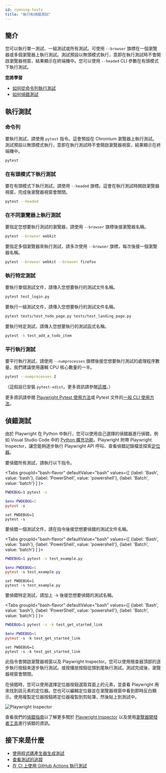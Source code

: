 ```yaml
---
id: running-tests
title: "執行和偵錯測試"
---
```


## 簡介

您可以執行單一測試、一組測試或所有測試。可使用 `--browser` 旗標在一個瀏覽器或多個瀏覽器上執行測試。測試預設以無頭模式執行，意即在執行測試時不會開啟瀏覽器視窗，結果顯示在終端機中。您可以使用 `--headed` CLI 參數在有頭模式下執行測試。

**您將學習**
- [如何從命令列執行測試](/running-tests.mdx#command-line)
- [如何偵錯測試](/running-tests.mdx#debugging-tests)

## 執行測試

### 命令列

要執行測試，請使用 `pytest` 指令。這會預設在 Chromium 瀏覽器上執行測試。測試預設以無頭模式執行，意即在執行測試時不會開啟瀏覽器視窗，結果顯示在終端機中。

```bash
pytest
```

### 在有頭模式下執行測試

要在有頭模式下執行測試，請使用 `--headed` 旗標。這會在執行測試時開啟瀏覽器視窗，完成後瀏覽器視窗會關閉。

```bash
pytest --headed
```

### 在不同瀏覽器上執行測試

要指定您想要執行測試的瀏覽器，請使用 `--browser` 旗標後接瀏覽器名稱。

```bash
pytest --browser webkit
```

要指定多個瀏覽器來執行測試，請多次使用 `--browser` 旗標，每次後接一個瀏覽器名稱。

```bash
pytest --browser webkit --browser firefox
```

### 執行特定測試

要執行單個測試文件，請傳入您想要執行的測試文件名稱。

```bash
pytest test_login.py
```

要執行一組測試文件，請傳入您想要執行的測試文件名稱。

```bash
pytest tests/test_todo_page.py tests/test_landing_page.py
```

要執行特定測試，請傳入您想要執行的測試函式名稱。

```bash
pytest -k test_add_a_todo_item
```

### 平行執行測試

要平行執行測試，請使用 `--numprocesses` 旗標後接您想要執行測試的處理程序數量。我們建議使用邏輯 CPU 核心數量的一半。

```bash
pytest --numprocesses 2
```

（這假設已安裝 `pytest-xdist`。更多資訊請參閱[這裡](./test-runners.mdx#parallelism-running-multiple-tests-at-once)。）

更多資訊請參閱 [Playwright Pytest 使用方法](./test-runners.mdx)或 Pytest 文件的[一般 CLI 使用方法](https://docs.pytest.org/en/stable/usage.html)。

## 偵錯測試

由於 Playwright 在 Python 中執行，您可以使用自己選擇的偵錯器進行偵錯，例如 Visual Studio Code 中的 [Python 擴充功能](https://code.visualstudio.com/docs/python/python-tutorial)。Playwright 附帶 Playwright Inspector，讓您能夠逐步執行 Playwright API 呼叫、查看偵錯記錄檔並探索[定位器](./locators.mdx)。

要偵錯所有測試，請執行以下指令。

<Tabs
  groupId="bash-flavor"
  defaultValue="bash"
  values={[
    {label: 'Bash', value: 'bash'},
    {label: 'PowerShell', value: 'powershell'},
    {label: 'Batch', value: 'batch'}
  ]
}>
<TabItem value="bash">

```bash
PWDEBUG=1 pytest -s
```

</TabItem>
<TabItem value="powershell">

```powershell
$env:PWDEBUG=1
pytest -s
```

</TabItem>
<TabItem value="batch">

```batch
set PWDEBUG=1
pytest -s
```

</TabItem>
</Tabs>

要偵錯一個測試文件，請在指令後接您想要偵錯的測試文件名稱。

<Tabs
  groupId="bash-flavor"
  defaultValue="bash"
  values={[
    {label: 'Bash', value: 'bash'},
    {label: 'PowerShell', value: 'powershell'},
    {label: 'Batch', value: 'batch'}
  ]
}>
<TabItem value="bash">

```bash
PWDEBUG=1 pytest -s test_example.py
```

</TabItem>
<TabItem value="powershell">

```powershell
$env:PWDEBUG=1
pytest -s test_example.py
```

</TabItem>
<TabItem value="batch">

```batch
set PWDEBUG=1
pytest -s test_example.py
```

</TabItem>
</Tabs>

要偵錯特定測試，請加上 `-k` 後接您想要偵錯的測試名稱。

<Tabs
  groupId="bash-flavor"
  defaultValue="bash"
  values={[
    {label: 'Bash', value: 'bash'},
    {label: 'PowerShell', value: 'powershell'},
    {label: 'Batch', value: 'batch'}
  ]
}>
<TabItem value="bash">

```bash
PWDEBUG=1 pytest -s -k test_get_started_link
```

</TabItem>
<TabItem value="powershell">

```powershell
$env:PWDEBUG=1
pytest -s -k test_get_started_link
```

</TabItem>
<TabItem value="batch">

```batch
set PWDEBUG=1
pytest -s -k test_get_started_link
```

</TabItem>
</Tabs>

此指令會開啟瀏覽器視窗以及 Playwright Inspector。您可以使用檢查器頂部的逐步執行按鈕來逐步執行測試。或按播放按鈕從頭到尾執行測試。測試完成後，瀏覽器視窗會關閉。

在偵錯時，您可以使用選擇定位器按鈕選取頁面上的元素，並查看 Playwright 用來找到該元素的定位器。您也可以編輯定位器並在瀏覽器視窗中看到即時反白顯示。使用複製定位器按鈕將定位器複製到剪貼簿，然後貼上到測試中。

![Playwright Inspector](https://github.com/microsoft/playwright/assets/13063165/c94c89c8-f945-460c-a653-7809c6ca50ee)

查看我們的[偵錯指南](./debug.mdx)以了解更多關於 [Playwright Inspector](./debug.mdx#playwright-inspector) 以及使用[瀏覽器開發者工具](./debug.mdx#browser-developer-tools)進行偵錯的資訊。

## 接下來是什麼
- [使用程式碼產生器生成測試](./codegen.mdx)
- [查看測試的追蹤](./trace-viewer-intro.mdx)
- [在 CI 上使用 GitHub Actions 執行測試](./ci-intro.mdx)


[Accessibility]: /api/class-accessibility.mdx "Accessibility"
[APIRequest]: /api/class-apirequest.mdx "APIRequest"
[APIRequestContext]: /api/class-apirequestcontext.mdx "APIRequestContext"
[APIResponse]: /api/class-apiresponse.mdx "APIResponse"
[APIResponseAssertions]: /api/class-apiresponseassertions.mdx "APIResponseAssertions"
[Browser]: /api/class-browser.mdx "Browser"
[BrowserContext]: /api/class-browsercontext.mdx "BrowserContext"
[BrowserType]: /api/class-browsertype.mdx "BrowserType"
[CDPSession]: /api/class-cdpsession.mdx "CDPSession"
[Clock]: /api/class-clock.mdx "Clock"
[ConsoleMessage]: /api/class-consolemessage.mdx "ConsoleMessage"
[Dialog]: /api/class-dialog.mdx "Dialog"
[Download]: /api/class-download.mdx "Download"
[ElementHandle]: /api/class-elementhandle.mdx "ElementHandle"
[Error]: /api/class-error.mdx "Error"
[FileChooser]: /api/class-filechooser.mdx "FileChooser"
[Frame]: /api/class-frame.mdx "Frame"
[FrameLocator]: /api/class-framelocator.mdx "FrameLocator"
[JSHandle]: /api/class-jshandle.mdx "JSHandle"
[Keyboard]: /api/class-keyboard.mdx "Keyboard"
[Locator]: /api/class-locator.mdx "Locator"
[LocatorAssertions]: /api/class-locatorassertions.mdx "LocatorAssertions"
[Mouse]: /api/class-mouse.mdx "Mouse"
[Page]: /api/class-page.mdx "Page"
[PageAssertions]: /api/class-pageassertions.mdx "PageAssertions"
[Playwright]: /api/class-playwright.mdx "Playwright"
[Request]: /api/class-request.mdx "Request"
[Response]: /api/class-response.mdx "Response"
[Route]: /api/class-route.mdx "Route"
[Selectors]: /api/class-selectors.mdx "Selectors"
[TimeoutError]: /api/class-timeouterror.mdx "TimeoutError"
[Touchscreen]: /api/class-touchscreen.mdx "Touchscreen"
[Tracing]: /api/class-tracing.mdx "Tracing"
[Video]: /api/class-video.mdx "Video"
[WebError]: /api/class-weberror.mdx "WebError"
[WebSocket]: /api/class-websocket.mdx "WebSocket"
[WebSocketRoute]: /api/class-websocketroute.mdx "WebSocketRoute"
[Worker]: /api/class-worker.mdx "Worker"
[Element]: https://developer.mozilla.org/en-US/docs/Web/API/element "Element"
[EvaluationArgument]: /evaluating.mdx#evaluation-argument "EvaluationArgument"
[Promise]: https://developer.mozilla.org/en-US/docs/Web/JavaScript/Reference/Global_Objects/Promise "Promise"
[iterator]: https://developer.mozilla.org/en-US/docs/Web/JavaScript/Reference/Iteration_protocols "Iterator"
[origin]: https://developer.mozilla.org/en-US/docs/Glossary/Origin "Origin"
[selector]: https://developer.mozilla.org/en-US/docs/Web/CSS/CSS_Selectors "selector"
[Serializable]: https://developer.mozilla.org/en-US/docs/Web/JavaScript/Reference/Global_Objects/JSON/stringify#Description "Serializable"
[UIEvent.detail]: https://developer.mozilla.org/en-US/docs/Web/API/UIEvent/detail "UIEvent.detail"
[UnixTime]: https://en.wikipedia.org/wiki/Unix_time "Unix Time"
[xpath]: https://developer.mozilla.org/en-US/docs/Web/XPath "xpath"

[Any]: https://docs.python.org/3/library/typing.html#typing.Any "Any"
[bool]: https://docs.python.org/3/library/stdtypes.html "bool"
[bytes]: https://docs.python.org/3/library/stdtypes.html#bytes "bytes"
[Callable]: https://docs.python.org/3/library/typing.html#typing.Callable "Callable"
[EventContextManager]: https://docs.python.org/3/reference/datamodel.html#context-managers "Event context manager"
[EventEmitter]: https://pyee.readthedocs.io/en/latest/#pyee.BaseEventEmitter "EventEmitter"
[Exception]: https://docs.python.org/3/library/exceptions.html#Exception "Exception"
[Dict]: https://docs.python.org/3/library/typing.html#typing.Dict "Dict"
[float]: https://docs.python.org/3/library/stdtypes.html#numeric-types-int-float-complex "float"
[int]: https://docs.python.org/3/library/stdtypes.html#numeric-types-int-float-complex "int"
[List]: https://docs.python.org/3/library/typing.html#typing.List "List"
[NoneType]: https://docs.python.org/3/library/constants.html#None "None"
[Pattern]: https://docs.python.org/3/library/re.html "Pattern"
[URL]: https://en.wikipedia.org/wiki/URL "URL"
[pathlib.Path]: https://realpython.com/python-pathlib/ "pathlib.Path"
[str]: https://docs.python.org/3/library/stdtypes.html#text-sequence-type-str "str"
[Union]: https://docs.python.org/3/library/typing.html#typing.Union "Union"
[datetime]: https://docs.python.org/3/library/datetime.html#datetime.datetime "datetime"

[all available image tags]: https://mcr.microsoft.com/en-us/product/playwright/python/about "all available image tags"
[Microsoft Artifact Registry]: https://mcr.microsoft.com/en-us/product/playwright/python/about "Microsoft Artifact Registry"
[Dockerfile.noble]: https://github.com/microsoft/playwright-python/blob/main/utils/docker/Dockerfile.noble "Dockerfile.noble"
